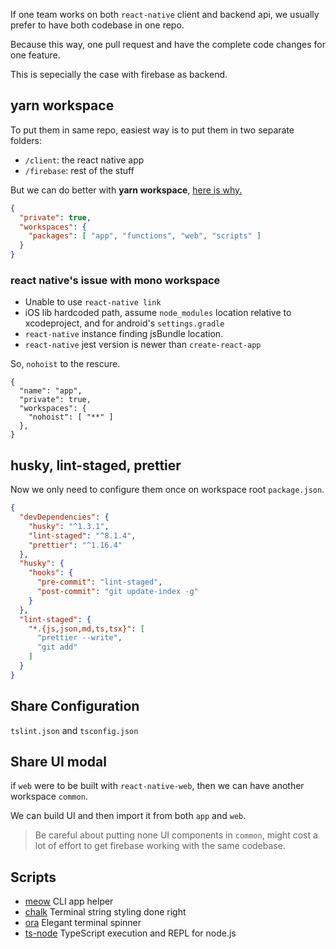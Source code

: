 If one team works on both `react-native` client and backend api, we usually prefer to have both codebase in one repo. 

Because this way, one pull request and have the complete code changes for one feature.

This is sepecially the case with firebase as backend.

## yarn workspace

To put them in same repo, easiest way is to put them in two separate folders:

- `/client`: the react native app 
- `/firebase`: rest of the stuff

But we can do better with **yarn workspace**, [here is why.](https://yarnpkg.com/en/docs/workspaces#toc-why-would-you-want-to-do-this)

```json
{
  "private": true,
  "workspaces": {
    "packages": [ "app", "functions", "web", "scripts" ]
  }
}  
```

### react native's issue with mono workspace

- Unable to use `react-native link`
- iOS lib hardcoded path, assume `node_modules` location relative to xcodeproject, and for android's `settings.gradle`
- `react-native` instance finding jsBundle location.
- `react-native` jest version is newer than `create-react-app`

So, `nohoist` to the rescure. 

```json{5}
{
  "name": "app",
  "private": true,
  "workspaces": {
    "nohoist": [ "**" ]
  },
}
```

## husky, lint-staged, prettier

Now we only need to configure them once on workspace root `package.json`.

```json
{
  "devDependencies": {
    "husky": "^1.3.1",
    "lint-staged": "^8.1.4",
    "prettier": "^1.16.4"
  },
  "husky": {
    "hooks": {
      "pre-commit": "lint-staged",
      "post-commit": "git update-index -g"
    }
  },
  "lint-staged": {
    "*.{js,json,md,ts,tsx}": [
      "prettier --write",
      "git add"
    ]
  }
}
```

## Share Configuration

`tslint.json` and `tsconfig.json`

## Share UI modal

if `web` were to be built with `react-native-web`, then we can have another workspace `common`.

We can build UI and then import it from both `app` and `web`.

> Be careful about putting none UI components in `common`, might cost a lot of effort to get firebase working with the same codebase.

## Scripts

- [meow](https://github.com/sindresorhus/meow) CLI app helper
- [chalk](https://github.com/chalk/chalk) Terminal string styling done right
- [ora](https://github.com/sindresorhus/ora) Elegant terminal spinner
- [ts-node](https://github.com/TypeStrong/ts-node) TypeScript execution and REPL for node.js

